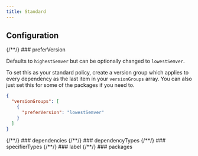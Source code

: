 ```yaml
---
title: Standard
---
```



## Configuration

<OptionalPill>
  {/**/}
  ### preferVersion
</OptionalPill>

Defaults to `highestSemver` but can be optionally changed to `lowestSemver`.

To set this as your standard policy, create a version group which applies to every dependency as the last item in your `versionGroups` array. You can also just set this for some of the packages if you need to.

```json title="Choose the lowest valid semver version when fixing mismatches"
{
  "versionGroups": [
    {
      "preferVersion": "lowestSemver"
    }
  ]
}
```

<Dependencies>
  {/**/}
  ### dependencies
</Dependencies>

<DependencyTypes>
  {/**/}
  ### dependencyTypes
</DependencyTypes>

<SpecifierTypes>
  {/**/}
  ### specifierTypes
</SpecifierTypes>

<Label>
  {/**/}
  ### label
</Label>

<Packages>
  {/**/}
  ### packages
</Packages>
